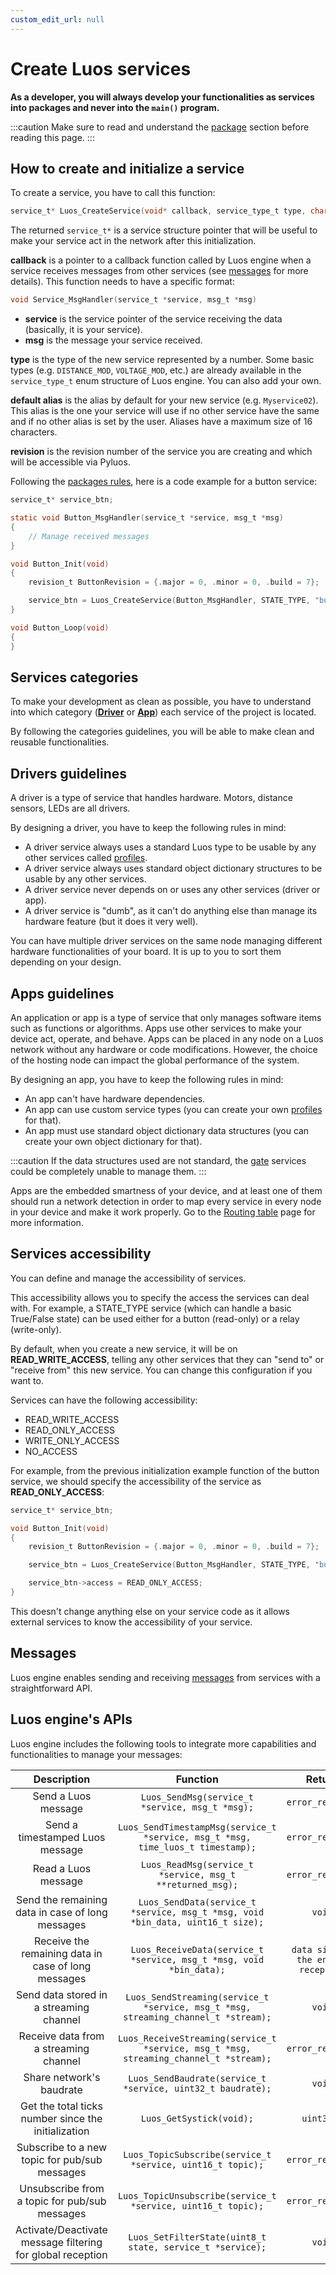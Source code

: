 ```yaml
---
custom_edit_url: null
---
```



# Create Luos services

**As a developer, you will always develop your functionalities as services into packages and never into the `main()` program.**

:::caution
Make sure to read and understand the [package](../packages) section before reading this page.
:::

## How to create and initialize a service

To create a service, you have to call this function:

```c
service_t* Luos_CreateService(void* callback, service_type_t type, char* default_alias, revision_t revision);
```

The returned `service_t*` is a service structure pointer that will be useful to make your service act in the network after this initialization.

**callback** is a pointer to a callback function called by Luos engine when a service receives messages from other services (see [messages](../messages) for more details).
This function needs to have a specific format:

```c
void Service_MsgHandler(service_t *service, msg_t *msg)
```

- **service** is the service pointer of the service receiving the data (basically, it is your service).
- **msg** is the message your service received.

**type** is the type of the new service represented by a number. Some basic types (e.g. `DISTANCE_MOD`, `VOLTAGE_MOD`, etc.) are already available in the `service_type_t` enum structure of Luos engine. You can also add your own.

**default alias** is the alias by default for your new service (e.g. `Myservice02`). This alias is the one your service will use if no other service have the same and if no other alias is set by the user. Aliases have a maximum size of 16 characters.

**revision** is the revision number of the service you are creating and which will be accessible via Pyluos.

Following the [packages rules](../packages), here is a code example for a button service:

```c
service_t* service_btn;

static void Button_MsgHandler(service_t *service, msg_t *msg)
{
    // Manage received messages
}

void Button_Init(void)
{
    revision_t ButtonRevision = {.major = 0, .minor = 0, .build = 7};

    service_btn = Luos_CreateService(Button_MsgHandler, STATE_TYPE, "button", ButtonRevision);
}

void Button_Loop(void)
{
}
```

## Services categories

To make your development as clean as possible, you have to understand into which category ([**Driver**](#drivers-guidelines) or [**App**](#apps-guidelines)) each service of the project is located.

By following the categories guidelines, you will be able to make clean and reusable functionalities.

## Drivers guidelines

A driver is a type of service that handles hardware. Motors, distance sensors, LEDs are all drivers.

By designing a driver, you have to keep the following rules in mind:

- A driver service always uses a standard Luos type to be usable by any other services called [profiles](./profiles).
- A driver service always uses standard <Tooltip def={customFields.od_def}>object dictionary</Tooltip> structures to be usable by any other services.
- A driver service never depends on or uses any other services (driver or app).
- A driver service is "dumb", as it can't do anything else than manage its hardware feature (but it does it very well).

You can have multiple driver services on the same <Tooltip def={customFields.node_def}>node</Tooltip> managing different hardware functionalities of your board. It is up to you to sort them depending on your design.

## Apps guidelines

An application or app is a type of service that only manages software items such as functions or algorithms. Apps use other services to make your device act, operate, and behave.
Apps can be placed in any <Tooltip def={customFields.node_def}>node</Tooltip> on a Luos network without any hardware or code modifications. However, the choice of the hosting node can impact the global performance of the system.

By designing an app, you have to keep the following rules in mind:

- An app can't have hardware dependencies.
- An app can use custom service types (you can create your own [profiles](./profiles) for that).
- An app must use standard <Tooltip def={customFields.od_def}>object dictionary</Tooltip> data structures (you can create your own object dictionary for that).

:::caution
If the data structures used are not standard, the [gate](../../tools/gate.mdx) services could be completely unable to manage them.
:::

Apps are the embedded smartness of your device, and at least one of them should run a network detection in order to map every service in every node in your device and make it work properly. Go to the [Routing table](./routing-table) page for more information.

## Services accessibility

You can define and manage the accessibility of services.

This accessibility allows you to specify the access the services can deal with. For example, a STATE_TYPE service (which can handle a basic True/False state) can be used either for a button (read-only) or a relay (write-only).

By default, when you create a new service, it will be on **READ_WRITE_ACCESS**, telling any other services that they can "send to" or "receive from" this new service. You can change this configuration if you want to.

Services can have the following accessibility:

- READ_WRITE_ACCESS
- READ_ONLY_ACCESS
- WRITE_ONLY_ACCESS
- NO_ACCESS

For example, from the previous initialization example function of the button service, we should specify the accessibility of the service as **READ_ONLY_ACCESS**:

```c
service_t* service_btn;

void Button_Init(void)
{
    revision_t ButtonRevision = {.major = 0, .minor = 0, .build = 7};

    service_btn = Luos_CreateService(Button_MsgHandler, STATE_TYPE, "button", ButtonRevision);

    service_btn->access = READ_ONLY_ACCESS;
}
```

This doesn't change anything else on your service code as it allows external services to know the accessibility of your service.

## Messages

Luos engine enables sending and receiving [messages](../messages/basic-message) from services with a straightforward API.

## Luos engine's APIs

Luos engine includes the following tools to integrate more capabilities and functionalities to manage your messages:

|                        Description                         |                                       Function                                        |               Return                |
| :--------------------------------------------------------: | :-----------------------------------------------------------------------------------: | :---------------------------------: |
|                    Send a Luos message                     |                    `Luos_SendMsg(service_t *service, msg_t *msg);`                    |          `error_return_t`           |
|              Send a timestamped Luos message               |    `Luos_SendTimestampMsg(service_t *service, msg_t *msg, time_luos_t timestamp);`    |          `error_return_t`           |
|                    Read a Luos message                     |               `Luos_ReadMsg(service_t *service, msg_t **returned_msg);`               |          `error_return_t`           |
|      Send the remaining data in case of long messages      |    `Luos_SendData(service_t *service, msg_t *msg, void *bin_data, uint16_t size);`    |               `void`                |
|    Receive the remaining data in case of long messages     |          `Luos_ReceiveData(service_t *service, msg_t *msg, void *bin_data);`          | `data size at the end of reception` |
|          Send data stored in a streaming channel           |  `Luos_SendStreaming(service_t *service, msg_t *msg, streaming_channel_t *stream);`   |               `void`                |
|           Receive data from a streaming channel            | `Luos_ReceiveStreaming(service_t *service, msg_t *msg, streaming_channel_t *stream);` |          `error_return_t`           |
|                  Share network's baudrate                  |              `Luos_SendBaudrate(service_t *service, uint32_t baudrate);`              |               `void`                |
|    Get the total ticks number since the initialization     |                               `Luos_GetSystick(void);`                                |             `uint32_t`              |
|       Subscribe to a new topic for pub/sub messages        |              `Luos_TopicSubscribe(service_t *service, uint16_t topic);`               |          `error_return_t`           |
|       Unsubscribe from a topic for pub/sub messages        |             `Luos_TopicUnsubscribe(service_t *service, uint16_t topic);`              |          `error_return_t`           |
| Activate/Deactivate message filtering for global reception |               `Luos_SetFilterState(uint8_t state, service_t *service);`               |               `void`                |
